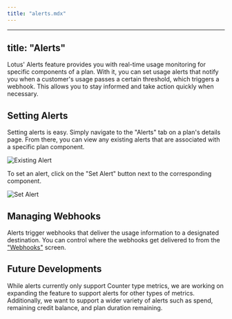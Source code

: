 ```yaml
---
title: "alerts.mdx"
---
```


---
title: "Alerts"
---

Lotus' Alerts feature provides you with real-time usage monitoring for specific components of a plan. With it, you can set usage alerts that notify you when a customer's usage passes a certain threshold, which triggers a webhook. This allows you to stay informed and take action quickly when necessary.

## Setting Alerts

Setting alerts is easy. Simply navigate to the "Alerts" tab on a plan's details page. From there, you can view any existing alerts that are associated with a specific plan component.

![Existing Alert](/images/subscription-lifecycle/existing_alert.png)

To set an alert, click on the "Set Alert" button next to the corresponding component.

![Set Alert](/images/subscription-lifecycle/set_alert.png)

## Managing Webhooks

Alerts trigger webhooks that deliver the usage information to a designated destination. You can control where the webhooks get delivered to from the ["Webhooks"](/webhooks/webhooks) screen.

## Future Developments

While alerts currently only support Counter type metrics, we are working on expanding the feature to support alerts for other types of metrics. Additionally, we want to support a wider variety of alerts such as spend, remaining credit balance, and plan duration remaining.
